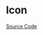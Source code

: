 
<Meta title="General/Icon/Doc" />

# Icon

<Description of={Icon} />

[Source Code](https://github.com/Mezzanine-UI/mezzanine/blob/main/packages/react/src/Icon/Icon.tsx)

<ArgsTable of={Icon} />
